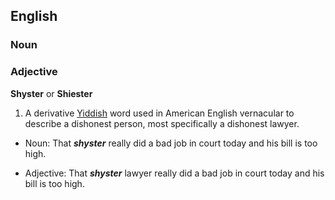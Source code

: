 
{{Cleanup}}

==English==
===Noun===
===Adjective===
'''Shyster''' or '''Shiester'''
# A derivative [[Yiddish]] word used in American English vernacular to describe a dishonest person, most specifically a dishonest lawyer.

*Noun:  That '''''shyster''''' really did a bad job in court today and his bill is too high.  

*Adjective:  That '''''shyster''''' lawyer really did a bad job in court today and his bill is too high.  

</pre>